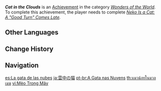{{Achievement Infobox
|id           = 81158
|order id     = 1144
|category     = Wonders of the World
|description  = Witness a "good thing" come lately together with [[Neko]], the "Provisional Head Priestess of the [[Asase Shrine]]."
|requirements = Complete ''[[Neko Is a Cat: A "Good Turn" Comes Late]].''
|primogems    = 5
|tracking     = 
|hidden       = 1
|topic        = 
|type         = Quest
}}
'''''Cat in the Clouds''''' is an [[Achievement]] in the category ''[[Wonders of the World]]''. To complete this achievement, the player needs to complete ''[[Neko Is a Cat: A "Good Turn" Comes Late]].''
<!--
==Trivia==

==Video Guides==
{{EVT
|video1   = 
|caption1 = 
}}
-->
==Other Languages==
{{Other Languages
|en      = Cat in the Clouds
|zhs     = 云中的猫
|zhs_rm  = Yún Zhōng de Māo
|zht     = 雲中的貓
|zht_rm  = Yún Zhōng de Māo
|zh_tl   = Cat in the Clouds
|ja      = 雲中の猫
|ja_rm   = Unchuu no Neko
|ja_tl   = Cat in the Clouds
|ko      = 구름 속 고양이
|ko_tl   = Cat in the Clouds
|es      = La gata de las nubes
|es_tl   = The Cat in the Clouds
|es_note = The cat is referred to as female.
|fr      = Un félin dans les nuages
|fr_tl   = A feline in the Clouds
|ru      = Кошка в облаках
|ru_tl   = Cat in the Clouds
|th      = แมวน้อยในมวลเมฆ
|th_rm   = Maeo Noi Nai Muan Mek
|th_tl   = 
|vi      = Mèo Trong Mây
|vi_tl   = 
|de      = Katze in den Wolken
|de_tl   = Cat in the Clouds
|id      = Kucing di Tengah Awan
|id_tl   = Cat in the Middle of the Clouds
|pt      = A Gata nas Nuvens
|pt_tl   = 
|tr      = Bulutlardaki Kedi
|tr_tl   = Cat in the Clouds
|it      = La gatta tra le nuvole
|it_tl   = 
}}

==Change History==
{{Change History|2.1}}
<!--
==References==
{{Reflist}}
-->
==Navigation==
{{Achievement Navbox|Wonders of the World|Quest}}

[[es:La gata de las nubes]]
[[ja:雲中の猫]]
[[pt-br:A Gata nas Nuvens]]
[[th:แมวน้อยในมวลเมฆ]]
[[vi:Mèo Trong Mây]]